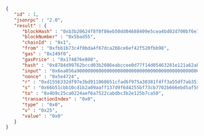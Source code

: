 
<Tabs>
  <TabItem value="JSON">

```json
{
   "id" : 1,
   "jsonrpc" : "2.0",
   "result" : {
      "blockHash" : "0xb3b20624f8f0f86eb50dd04688409e5cea4bd02d700bf6e79e9384d47d6a5a35",
      "blockNumber" : "0x5bad55",
      "chainId" : "0x1",
      "from" : "0xfbb1b73c4f0bda4f67dca266ce6ef42f520fbb98",
      "gas" : "0x249f0",
      "gasPrice" : "0x174876e800",
      "hash" : "0x8784d99762bccd03b2086eabccee0d77f14d05463281e121a62abfebcf0d2d5f",
      "input" : "0x6ea056a9000000000000000000000000000000000000000000000000000000000000000000000000000000000000000000000000000000000000000000bd8d7fa6f8cc00",
      "nonce" : "0x5e4724",
      "r" : "0xd1556332df97e3bd911068651cfad6f975a30381f4ff3a55df7ab3512c78b9ec",
      "s" : "0x66b51cbb10cd1b2a09aaff137d9f6d4255bf73cb7702b666ebd5af502ffa4410",
      "to" : "0x4b9c25ca0224aef6a7522cabdbc3b2e125b7ca50",
      "transactionIndex" : "0x0",
      "type" : "0x0",
      "v" : "0x25",
      "value" : "0x0"
   }
}
```

  </TabItem>
</Tabs>

